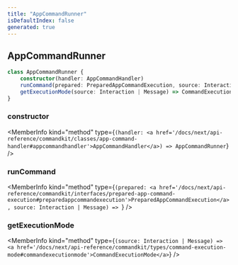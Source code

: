 ```yaml
---
title: "AppCommandRunner"
isDefaultIndex: false
generated: true
---
```



<!-- This file was generated from the CommandKit source. Do not modify. Instead, re-run the "docgen" script -->


## AppCommandRunner

<GenerationInfo sourceFile="packages/commandkit/src/app/commands/AppCommandRunner.ts" sourceLine="21" packageName="commandkit" />



```ts title="Signature"
class AppCommandRunner {
    constructor(handler: AppCommandHandler)
    runCommand(prepared: PreparedAppCommandExecution, source: Interaction | Message) => ;
    getExecutionMode(source: Interaction | Message) => CommandExecutionMode;
}
```

<div className="members-wrapper">

### constructor

<MemberInfo kind="method" type={`(handler: <a href='/docs/next/api-reference/commandkit/classes/app-command-handler#appcommandhandler'>AppCommandHandler</a>) => AppCommandRunner`}   />


### runCommand

<MemberInfo kind="method" type={`(prepared: <a href='/docs/next/api-reference/commandkit/interfaces/prepared-app-command-execution#preparedappcommandexecution'>PreparedAppCommandExecution</a>, source: Interaction | Message) => `}   />


### getExecutionMode

<MemberInfo kind="method" type={`(source: Interaction | Message) => <a href='/docs/next/api-reference/commandkit/types/command-execution-mode#commandexecutionmode'>CommandExecutionMode</a>`}   />




</div>
